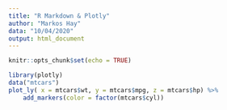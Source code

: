 ```yaml
---
title: "R Markdown & Plotly"
author: "Markos Hay"
data: "10/04/2020"
output: html_document
---
```


```r
knitr::opts_chunk$set(echo = TRUE)
```

```r
library(plotly)
data("mtcars")
plot_ly( x = mtcars$wt, y = mtcars$mpg, z = mtcars$hp) %>%
    add_markers(color = factor(mtcars$cyl))
```


